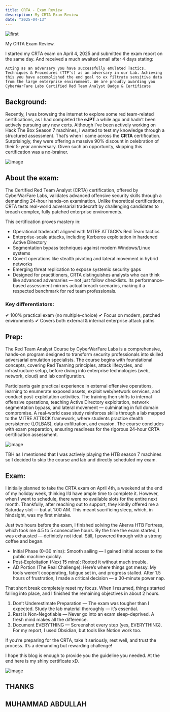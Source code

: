 ```yaml
---
title: CRTA - Exam Review
description: My CRTA Exam Review
date: "2025-04-13"
---
```


![first](/blog-post-1.jpg)

My CRTA Exam Review.

I started my CRTA exam on April 4, 2025 and submitted the exam report on the same day. And received a much awaited email after 4 days stating:

`Acting as an adversary you have successfully emulated Tactics, Techniques & Procedures (TTP’s) as an adversary in our Lab. Achieving this you have accomplished the end goal to ex filtrate sensitive data from the large enterprise environment. We are proudly awarding you CyberWarFare Labs Certified Red Team Analyst Badge & Certificate`

## Background:

Recently, I was browsing the internet to explore some red team-related certifications, as I had completed the **eJPT** a while ago and hadn’t been actively pursuing any new certs. Although I’ve been actively working on Hack The Box Season 7 machines, I wanted to test my knowledge through a structured assessment. That’s when I came across the **CRTA** certification. Surprisingly, they were offering a massive 90% discount in celebration of their 5-year anniversary. Given such an opportunity, skipping this certification was a no-brainer.

![image](https://miro.medium.com/v2/resize:fit:1100/format:webp/1*yRwjjTaAW-aYy2rYm0spRA.png)

## About the exam:

The Certified Red Team Analyst (CRTA) certification, offered by CyberWarFare Labs, validates advanced offensive security skills through a demanding 24-hour hands-on examination. Unlike theoretical certifications, CRTA tests real-world adversarial tradecraft by challenging candidates to breach complex, fully patched enterprise environments.

This certification proves mastery in:

- Operational tradecraft aligned with MITRE ATT&CK’s Red Team tactics
- Enterprise-scale attacks, including Kerberos exploitation in hardened Active Directory
- Segmentation bypass techniques against modern Windows/Linux systems
- Covert operations like stealth pivoting and lateral movement in hybrid networks
- Emerging threat replication to expose systemic security gaps
- Designed for practitioners, CRTA distinguishes analysts who can think like advanced adversaries — not just follow checklists. Its performance-based assessment mirrors actual breach scenarios, making it a respected benchmark for red team professionals.

### Key differentiators:
✔ 100% practical exam (no multiple-choice)
✔ Focus on modern, patched environments
✔ Covers both external & internal enterprise attack paths

## Prep:

The Red Team Analyst Course by CyberWarFare Labs is a comprehensive, hands-on program designed to transform security professionals into skilled adversarial emulation specialists. The course begins with foundational concepts, covering Red Teaming principles, attack lifecycles, and infrastructure setup, before diving into enterprise technologies (web, network, cloud) and lab configuration.

Participants gain practical experience in external offensive operations, learning to enumerate exposed assets, exploit web/network services, and conduct post-exploitation activities. The training then shifts to internal offensive operations, teaching Active Directory exploitation, network segmentation bypass, and lateral movement — culminating in full domain compromise. A real-world case study reinforces skills through a lab mapped to the MITRE ATT&CK framework, where students practice stealth persistence (LOLBAS), data exfiltration, and evasion. The course concludes with exam preparation, ensuring readiness for the rigorous 24-hour CRTA certification assessment.

![image](https://miro.medium.com/v2/resize:fit:4800/format:webp/1*GcD4mSlnmksnBrtb2M3cfg.png)

TBH as I mentioned that I was actively playing the HTB season 7 machines so I decided to skip the course and lab and directly scheduled my exam.

## Exam:

I initially planned to take the CRTA exam on April 4th, a weekend at the end of my holiday week, thinking I’d have ample time to complete it. However, when I went to schedule, there were no available slots for the entire next month. Thankfully, after reaching out to support, they kindly offered me a Saturday slot — but at 1:00 AM. This meant sacrificing sleep, which, in hindsight, was my first mistake.

Just two hours before the exam, I finished solving the Akerva HTB Fortress, which took me 4.5 to 5 consecutive hours. By the time the exam started, I was exhausted — definitely not ideal. Still, I powered through with a strong coffee and began.

- Initial Phase (0–30 mins): Smooth sailing — I gained initial access to the public machine quickly.
- Post-Exploitation (Next 15 mins): Rooted it without much trouble.
- AD Portion (The Real Challenge): Here’s where things got messy. My tools weren’t cooperating, fatigue set in, and progress stalled. After 1.5 hours of frustration, I made a critical decision — a 30-minute power nap.

That short break completely reset my focus. When I resumed, things started falling into place, and I finished the remaining objectives in about 2 hours.

1. Don’t Underestimate Preparation — The exam was tougher than I expected. Study the lab material thoroughly — it’s essential.
2. Rest is Non-Negotiable — Never go into an exam sleep-deprived. A fresh mind makes all the difference.
3. Document EVERYTHING — Screenshot every step (yes, EVERYTHING). For my report, I used Obsidian, but tools like Notion work too.

If you’re preparing for the CRTA, take it seriously, rest well, and trust the process. It’s a demanding but rewarding challenge!

I hope this blog is enough to provide you the guideline you needed. At the end here is my shiny certificate xD.

![image](https://miro.medium.com/v2/resize:fit:4800/format:webp/1*Cp1WB2-LG_0UBqz6wJRlFQ.png)


## THANKS
## MUHAMMAD ABDULLAH
